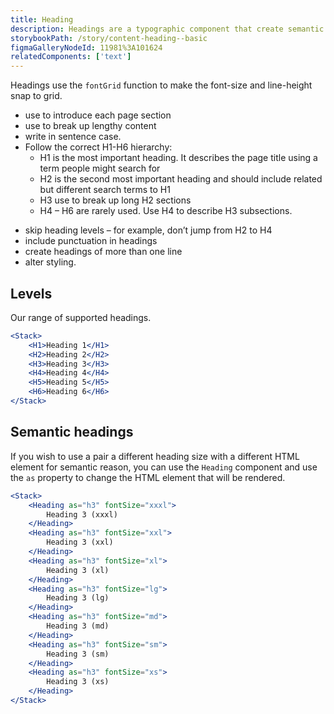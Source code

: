 ```yaml
---
title: Heading
description: Headings are a typographic component that create semantic structure, allow users to scan content by creating relative visual prominence and support search engine optimisation.
storybookPath: /story/content-heading--basic
figmaGalleryNodeId: 11981%3A101624
relatedComponents: ['text']
---
```


Headings use the `fontGrid` function to make the font-size and line-height snap to grid.

<DoHeading />

- use to introduce each page section
- use to break up lengthy content
- write in sentence case.
- Follow the correct H1-H6 hierarchy:
  - H1 is the most important heading. It describes the page title using a term people might search for 
  - H2 is the second most important heading and should include related but different search terms to H1
  - H3 use to break up long H2 sections
  - H4 – H6 are rarely used. Use H4 to describe H3 subsections.

<DontHeading />

- skip heading levels – for example, don’t jump from H2 to H4
- include punctuation in headings
- create headings of more than one line
- alter styling.

## Levels

Our range of supported headings.

```jsx live
<Stack>
	<H1>Heading 1</H1>
	<H2>Heading 2</H2>
	<H3>Heading 3</H3>
	<H4>Heading 4</H4>
	<H5>Heading 5</H5>
	<H6>Heading 6</H6>
</Stack>
```

## Semantic headings

If you wish to use a pair a different heading size with a different HTML element for semantic reason, you can use the `Heading` component and use the `as` property to change the HTML element that will be rendered.

```jsx live
<Stack>
	<Heading as="h3" fontSize="xxxl">
		Heading 3 (xxxl)
	</Heading>
	<Heading as="h3" fontSize="xxl">
		Heading 3 (xxl)
	</Heading>
	<Heading as="h3" fontSize="xl">
		Heading 3 (xl)
	</Heading>
	<Heading as="h3" fontSize="lg">
		Heading 3 (lg)
	</Heading>
	<Heading as="h3" fontSize="md">
		Heading 3 (md)
	</Heading>
	<Heading as="h3" fontSize="sm">
		Heading 3 (sm)
	</Heading>
	<Heading as="h3" fontSize="xs">
		Heading 3 (xs)
	</Heading>
</Stack>
```
